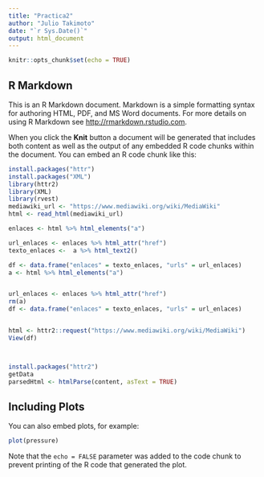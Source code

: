 ```yaml
---
title: "Practica2"
author: "Julio Takimoto"
date: "`r Sys.Date()`"
output: html_document
---
```


```r
knitr::opts_chunk$set(echo = TRUE)
```

## R Markdown

This is an R Markdown document. Markdown is a simple formatting syntax for authoring HTML, PDF, and MS Word documents. For more details on using R Markdown see <http://rmarkdown.rstudio.com>.

When you click the **Knit** button a document will be generated that includes both content as well as the output of any embedded R code chunks within the document. You can embed an R code chunk like this:

```r
install.packages("httr")
install.packages("XML")
library(httr2)
library(XML)
library(rvest)
mediawiki_url <- "https://www.mediawiki.org/wiki/MediaWiki"
html <- read_html(mediawiki_url)

enlaces <- html %>% html_elements("a")

url_enlaces <- enlaces %>% html_attr("href")
texto_enlaces <-  a %>% html_text2()

df <- data.frame("enlaces" = texto_enlaces, "urls" = url_enlaces)
a <- html %>% html_elements("a")


url_enlaces <- enlaces %>% html_attr("href")
rm(a)
df <- data.frame("enlaces" = texto_enlaces, "urls" = url_enlaces)


html <- httr2::request("https://www.mediawiki.org/wiki/MediaWiki")
View(df)



install.packages("httr2")
getData
parsedHtml <- htmlParse(content, asText = TRUE)

```

## Including Plots

You can also embed plots, for example:

```r
plot(pressure)
```

Note that the `echo = FALSE` parameter was added to the code chunk to prevent printing of the R code that generated the plot.
